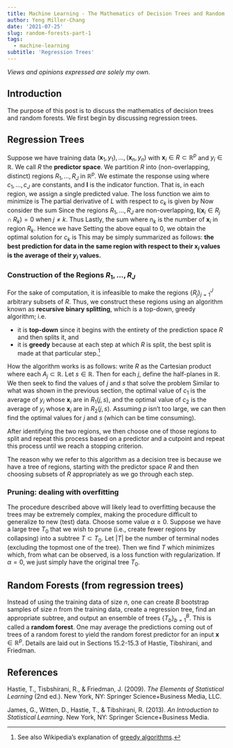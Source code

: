 ```yaml
---
title: Machine Learning - The Mathematics of Decision Trees and Random Forests - Part 1
author: Yeng Miller-Chang
date: '2021-07-25'
slug: random-forests-part-1
tags:
  - machine-learning
subtitle: 'Regression Trees'
---
```


*Views and opinions expressed are solely my own.*

## Introduction

The purpose of this post is to discuss the mathematics of decision trees and random forests. We first begin by discussing regression trees.

## Regression Trees

Suppose we have training data $(\mathbf{x}_1, y_1), \dots, (\mathbf{x}_n, y_n)$ with $\mathbf{x}_i \in R \subset \mathbb{R}^p$ and $y_i \in \mathbb{R}$. We call $R$ the **predictor space**. We partition $R$ into (non-overlapping, distinct) regions $R_1, \dots, R_J$ in $\mathbb{R}^p$. We estimate the response using
\begin{equation*}
\hat{f}(\mathbf{x}) = \sum_{j=1}^{J}c_j \cdot \mathbf{I}(\mathbf{x} \in R_j)
\end{equation*}
where $c_1, \dots, c_J$ are constants, and $\mathbf{I}$ is the indicator function. That is, in each region, we assign a single predicted value. The loss function we aim to minimize is 
\begin{equation*}
L(\mathbf{c}) = \sum_{i=1}^{n}\left[y_i - \hat{f}(\mathbf{x}_i) \right]^2 = \sum_{i=1}^{n}\left[y_i - \sum_{j=1}^{J}c_j \cdot \mathbf{I}(\mathbf{x}_i \in R_j) \right]^2 \text{.}
\end{equation*}
The partial derivative of $L$ with respect to $c_k$ is given by 
\begin{align*}
\dfrac{\partial L}{\partial c_k} &= -2\sum_{i=1}^{n}\left[y_i - \sum_{j=1}^{J}c_j \cdot \mathbf{I}(\mathbf{x}_i \in R_j) \right]\mathbf{I}(\mathbf{x}_i \in R_k) \\
&= -2\left[\sum_{i=1}^{n}y_i \cdot \mathbf{I}(\mathbf{x}_i \in R_k) - \sum_{i=1}^{n}\sum_{j=1}^{J}c_j \cdot \mathbf{I}(\mathbf{x}_i \in R_j)\mathbf{I}(\mathbf{x}_i \in R_k)\right] \\
&= -2\left[\sum_{i=1}^{n}y_i \cdot \mathbf{I}(\mathbf{x}_i \in R_k) - \sum_{i=1}^{n}\sum_{j=1}^{J}c_j \cdot \mathbf{I}(\mathbf{x}_i \in R_j \cap R_k)\right]\text{.}
\end{align*}
Now consider the sum 
\begin{equation*}
\sum_{j=1}^{J}c_j \cdot \mathbf{I}(\mathbf{x}_i \in R_j \cap R_k)\text{.}
\end{equation*}
Since the regions $R_1, \dots, R_J$ are non-overlapping, $\mathbf{I}(\mathbf{x}_i \in R_j \cap R_k) = 0$ when $j \neq k$. Thus
\begin{equation*}
\sum_{j=1}^{J}c_j \cdot \mathbf{I}(\mathbf{x}_i \in R_j \cap R_k) = c_k \cdot \mathbf{I}(\mathbf{x}_i \in R_k \cap R_k) = c_k \cdot \mathbf{I}(\mathbf{x}_i \in R_k)\text{.}
\end{equation*}
Lastly, the sum
\begin{equation*}
\sum_{i=1}^{n}c_k \cdot \mathbf{I}(\mathbf{x}_i \in R_k) = c_k \sum_{i=1}^{n}\mathbf{I}(\mathbf{x}_i \in R_k) = c_kn_k
\end{equation*}
where $n_k$ is the number of $\mathbf{x}_i$ in region $R_k$. Hence we have
\begin{equation*}
\dfrac{\partial L}{\partial c_k} = -2\left[\sum_{i=1}^{n}y_i \cdot \mathbf{I}(\mathbf{x}_i \in R_k) - c_kn_k\right]\text{.}
\end{equation*}
Setting the above equal to $0$, we obtain the optimal solution for $c_k$ is 
\begin{equation*}
\hat{c}_k = \dfrac{1}{n_k}\sum_{i=1}^{n}y_i \cdot \mathbf{I}(\mathbf{x}_i \in R_k) = \dfrac{1}{n_k}\sum_{\{i: \mathbf{x}_i \in R_k\}}y_i\text{.}
\end{equation*}
This may be simply summarized as follows: **the best prediction for data in the same region with respect to their $\mathbf{x}_i$ values is the average of their $y_i$ values.**

### Construction of the Regions $R_1, \dots, R_J$

For the sake of computation, it is infeasible to make the regions $\{R_j\}_{j=1}^{J}$ arbitrary subsets of $R$. Thus, we construct these regions using an algorithm known as **recursive binary splitting**, which is a top-down, greedy algorithm; i.e.

* it is **top-down** since it begins with the entirety of the prediction space $R$ and then splits it, and
* it is **greedy** because at each step at which $R$ is split, the best split is made at that particular step.^[See also Wikipedia's explanation of [greedy algorithms](https://en.wikipedia.org/wiki/Greedy_algorithm).]

How the algorithm works is as follows: write $R$ as the Cartesian product
\begin{equation*}
R = A_1 \times A_2 \times \cdots \times A_p\text{,}
\end{equation*}
where each $A_j \subset \mathbb{R}$. Let $s \in \mathbb{R}$. Then for each $j$, define the half-planes
\begin{align*}
&R_{1}(j, s) = \{R \mid A_j < s\} \\
&R_{2}(j, s) = \{R \mid A_j \geq s\}
\end{align*}
in $\mathbb{R}$. We then seek to find the values of $j$ and $s$ that solve the problem
\begin{equation*}
\min_{j, s}\left[\min_{c_1}\sum_{\{i: \mathbf{x}_i \in R_1(j, s)\}}(y_i - c_1)^2 + \min_{c_2}\sum_{\{i: \mathbf{x}_i \in R_2(j, s)\}}(y_i - c_2)^2  \right]\text{.}
\end{equation*}
Similar to what was shown in the previous section, the optimal value of $c_1$ is the average of $y_i$ whose $\mathbf{x}_i$ are in $R_1(j, s)$, and the optimal value of $c_2$ is the average of $y_i$ whose $\mathbf{x}_i$ are in $R_2(j, s)$. Assuming $p$ isn't too large, we can then find the optimal values for $j$ and $s$ (which can be time consuming).

After identifying the two regions, we then choose one of those regions to split and repeat this process based on a predictor and a cutpoint and repeat this process until we reach a stopping criterion. 

The reason why we refer to this algorithm as a decision tree is because we have a tree of regions, starting with the predictor space $R$ and then choosing subsets of $R$ appropriately as we go through each step.

### Pruning: dealing with overfitting

The procedure described above will likely lead to overfitting because the trees may be extremely complex, making the procedure difficult to generalize to new (test) data. Choose some value $\alpha \geq 0$. Suppose we have a large tree $T_0$ that we wish to prune (i.e., create fewer regions by collapsing) into a subtree $T \subset T_0$. Let $|T|$ be the number of terminal nodes (excluding the topmost one of the tree). Then we find $T$ which minimizes
\begin{equation*}
\sum_{m=1}^{|T|}\sum_{\{i: \mathbf{x}_i \in R_m\}}(y_i - \hat{c}_m)^2 + \alpha|T|
\end{equation*}
which, from what can be observed, is a loss function with regularization. If $\alpha = 0$, we just simply have the original tree $T_0$. 

## Random Forests (from regression trees)

Instead of using the training data of size $n$, one can create $B$ bootstrap samples of size $n$ from the training data, create a regression tree, find an appropriate subtree, and output an ensemble of trees $\{T_b\}_{b=1}^{B}$. This is called a **random forest**. One may average the predictions coming out of trees of a random forest to yield the random forest predictor for an input $\mathbf{x} \in \mathbb{R}^p$. Details are laid out in Sections 15.2-15.3 of Hastie, Tibshirani, and Friedman.

## References

Hastie, T., Tisbshirani, R., &amp; Friedman, J. (2009). *The Elements of Statistical Learning* (2nd ed.). New York, NY: Springer Science+Business Media, LLC. 

James, G., Witten, D., Hastie, T., &amp; Tibshirani, R. (2013). *An Introduction to Statistical Learning*. New York, NY: Springer Science+Business Media. 